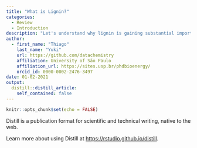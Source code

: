 ```yaml
---
title: "What is Lignin?"
categories:
  - Review
  - Introduction
description: "Let's understand why lignin is gaining substantial importance in the academic and industrial areas."
author:
  - first_name: "Thiago"
    last_name: "Yuki"
    url: https://github.com/datachemistry
    affiliation: University of São Paulo
    affiliation_url: https://sites.usp.br/phdbioenergy/
    orcid_id: 0000-0002-2476-3497
date: 01-02-2021
output:
  distill::distill_article:
    self_contained: false
---
```



```r
knitr::opts_chunk$set(echo = FALSE)
```

Distill is a publication format for scientific and technical writing, native to the web.

Learn more about using Distill at <https://rstudio.github.io/distill>.


